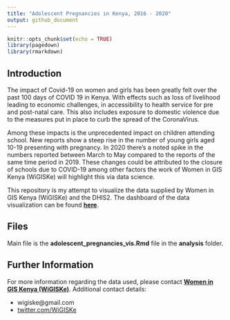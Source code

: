 ```yaml
---
title: "Adolescent Pregnancies in Kenya, 2016 - 2020"
output: github_document
---
```


```r
knitr::opts_chunk$set(echo = TRUE)
library(pagedown)
library(rmarkdown)
```

## Introduction

The impact of Covid-19 on women and girls has been greatly felt over the past 100 days of COVID 19
in Kenya. With effects such as loss of livelihood leading to economic challenges, in accessibility to
health service for pre and post-natal care. This also includes exposure to domestic violence due to
the measures put in place to curb the spread of the CoronaVirus.

Among these impacts is the unprecedented impact on children attending school. New reports show
a steep rise in the number of young girls aged 10-19 presenting with pregnancy. In 2020 there’s a
noted spike in the numbers reported between March to May compared to the reports of the same
time period in 2019. These changes could be attributed to the closure of schools due to COVID-19
among other factors the work of Women in GIS Kenya (WiGISKe) will highlight this via data science.

This repository is my attempt to visualize the data supplied by Women in GIS Kenya (WiGISKe) and the DHIS2.  The dashboard of the data visualization can be found [**here**](https://sanmari.shinyapps.io/adolescent_pregnancies_vis).

## Files

Main file is the **adolescent_pregnancies_vis.Rmd** file in the **analysis** folder.

## Further Information

For more information regarding the data used, please contact [**Women in GIS Kenya (WiGISKe)**](http://wigis.co.ke/). Additional contact details:

- <i class="fa fa-envelope"></i> wigiske@gmail.com
- <i class="fa fa-twitter"></i> [twitter.com/WiGISKe](https://twitter.com/WiGISKe)

